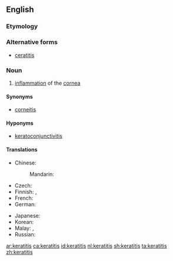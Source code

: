 ==English==

===Etymology===
{{rfe|lang=en}}

===Alternative forms===
* [[ceratitis]]

===Noun===
{{en-noun|keratitises|keratitides}}
{{wikipedia}}

# {{context|disease|lang=en}} [[inflammation]] of the [[cornea]]

====Synonyms====
* [[corneitis]]

====Hyponyms====
* [[keratoconjunctivitis]]

====Translations====
{{trans-top|inflammation of the cornea}}
* Chinese:
*: Mandarin: {{t+|cmn|角膜炎|tr=jiǎomóyán|sc=Hani}}
* Czech: {{t|cs|keratitida|f}}
* Finnish: {{t|fi|sarveiskalvotulehdus}}, {{t|fi|keratiitti}}
* French: {{t+|fr|kératite|f}}
* German: {{t|de|Keratitis|f}}
{{trans-mid}}
* Japanese: {{t|ja|角膜炎|tr=かくまくえん, kakumakuen|sc=Jpan}}
* Korean: {{t+|ko|각막염|sc=Kore}}
* Malay: {{t|ms|radang kornea}}, {{t|ms|keratitis}}
* Russian: {{t+|ru|керати́т|m|sc=Cyrl}}
{{trans-bottom}}

[[ar:keratitis]]
[[ca:keratitis]]
[[id:keratitis]]
[[nl:keratitis]]
[[sh:keratitis]]
[[ta:keratitis]]
[[zh:keratitis]]